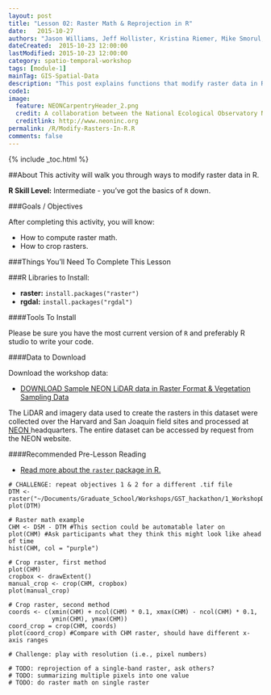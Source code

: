 ```yaml
---
layout: post
title: "Lesson 02: Raster Math & Reprojection in R"
date:   2015-10-27
authors: "Jason Williams, Jeff Hollister, Kristina Riemer, Mike Smorul, Zack Brym"
dateCreated:  2015-10-23 12:00:00
lastModified: 2015-10-23 12:00:00
category: spatio-temporal-workshop
tags: [module-1]
mainTag: GIS-Spatial-Data
description: "This post explains functions that modify raster data in R."
code1: 
image:
  feature: NEONCarpentryHeader_2.png
  credit: A collaboration between the National Ecological Observatory Network (NEON) and Data Carpentry
  creditlink: http://www.neoninc.org
permalink: /R/Modify-Rasters-In-R.R
comments: false
---
```


{% include _toc.html %}

##About
This activity will walk you through ways to modify raster data in R.

**R Skill Level:** Intermediate - you've got the basics of `R` down.

<div id="objectives" markdown="1">

###Goals / Objectives

After completing this activity, you will know:

* How to compute raster math.
* How to crop rasters.

###Things You'll Need To Complete This Lesson

###R Libraries to Install:

* **raster:** `install.packages("raster")`
* **rgdal:** `install.packages("rgdal")`

####Tools To Install

Please be sure you have the most current version of `R` and preferably
R studio to write your code.


####Data to Download

Download the workshop data:

* <a href="http://figshare.com/articles/NEON_AOP_Hyperspectral_Teaching_Dataset_SJER_and_Harvard_forest/1580086" class="btn btn-success"> DOWNLOAD Sample NEON LiDAR data in Raster Format & Vegetation Sampling Data</a>

The LiDAR and imagery data used to create the rasters in this dataset were 
collected over the Harvard and San Joaquin field sites 
and processed at <a href="http://www.neoninc.org" target="_blank" >NEON </a> 
headquarters. The entire dataset can be accessed by request from the NEON website. 

####Recommended Pre-Lesson Reading

* <a href="http://cran.r-project.org/web/packages/raster/raster.pdf" target="_blank">
Read more about the `raster` package in R.</a>

</div>

```
# CHALLENGE: repeat objectives 1 & 2 for a different .tif file
DTM <- raster("~/Documents/Graduate_School/Workshops/GST_hackathon/1_WorkshopData/NEON_RemoteSensing/HARV/DTM/HARV_dtmCrop.tif")
plot(DTM)

# Raster math example
CHM <- DSM - DTM #This section could be automatable later on
plot(CHM) #Ask participants what they think this might look like ahead of time
hist(CHM, col = "purple")

# Crop raster, first method
plot(CHM)
cropbox <- drawExtent()
manual_crop <- crop(CHM, cropbox)
plot(manual_crop)

# Crop raster, second method
coords <- c(xmin(CHM) + ncol(CHM) * 0.1, xmax(CHM) - ncol(CHM) * 0.1, 
            ymin(CHM), ymax(CHM))
coord_crop = crop(CHM, coords)
plot(coord_crop) #Compare with CHM raster, should have different x-axis ranges

# Challenge: play with resolution (i.e., pixel numbers)

# TODO: reprojection of a single-band raster, ask others? 
# TODO: summarizing multiple pixels into one value
# TODO: do raster math on single raster
```

